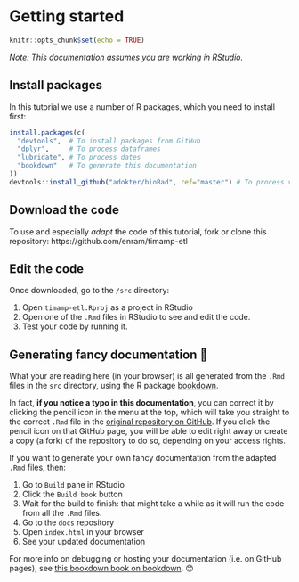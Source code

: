 # Getting started {#installation}

```r
knitr::opts_chunk$set(echo = TRUE)
```

_Note: This documentation assumes you are working in RStudio._

## Install packages

In this tutorial we use a number of R packages, which you need to install first:

```r
install.packages(c(
  "devtools",  # To install packages from GitHub
  "dplyr",     # To process dataframes
  "lubridate", # To process dates
  "bookdown"   # To generate this documentation
))
devtools::install_github("adokter/bioRad", ref="master") # To process vp data
```

## Download the code

To use and especially _adapt_ the code of this tutorial, fork or clone this repository: https://github.com/enram/timamp-etl

## Edit the code

Once downloaded, go to the `/src` directory:

1. Open `timamp-etl.Rproj` as a project in RStudio
2. Open one of the `.Rmd` files in RStudio to see and edit the code.
3. Test your code by running it.

## Generating fancy documentation 📕

What your are reading here (in your browser) is all generated from the `.Rmd` files in the `src` directory, using the R package [bookdown](https://bookdown.org/yihui/bookdown/).

In fact, **if you notice a typo in this documentation**, you can correct it by clicking the pencil icon in the menu at the top, which will take you straight to the correct `.Rmd` file in the [original repository on GitHub](https://github.com/enram/timamp-etl). If you click the pencil icon on that GitHub page, you will be able to edit right away or create a copy (a fork) of the repository to do so, depending on your access rights.

If you want to generate your own fancy documentation from the adapted `.Rmd` files, then:

1. Go to `Build` pane in RStudio
2. Click the `Build book` button
3. Wait for the build to finish: that might take a while as it will run the code from all the `.Rmd` files.
4. Go to the `docs` repository
5. Open `index.html` in your browser
6. See your updated documentation

For more info on debugging or hosting your documentation (i.e. on GitHub pages), see [this bookdown book on bookdown](https://bookdown.org/yihui/bookdown/). 😊
